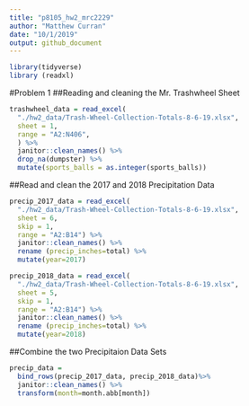 ```yaml
---
title: "p8105_hw2_mrc2229"
author: "Matthew Curran"
date: "10/1/2019"
output: github_document
---
```


```r
library(tidyverse)
library (readxl)
```
#Problem 1
##Reading and cleaning the Mr. Trashwheel Sheet
```r
trashwheel_data = read_excel(
  "./hw2_data/Trash-Wheel-Collection-Totals-8-6-19.xlsx", 
  sheet = 1, 
  range = "A2:N406",
  ) %>%
  janitor::clean_names() %>%
  drop_na(dumpster) %>%
  mutate(sports_balls = as.integer(sports_balls))
```
##Read and clean the 2017 and 2018 Precipitation Data
```r
precip_2017_data = read_excel(
  "./hw2_data/Trash-Wheel-Collection-Totals-8-6-19.xlsx", 
  sheet = 6,
  skip = 1,
  range = "A2:B14") %>%
  janitor::clean_names() %>%
  rename (precip_inches=total) %>%
  mutate(year=2017)

precip_2018_data = read_excel(
  "./hw2_data/Trash-Wheel-Collection-Totals-8-6-19.xlsx", 
  sheet = 5,
  skip = 1,
  range = "A2:B14") %>%
  janitor::clean_names() %>%
  rename (precip_inches=total) %>%
  mutate(year=2018)
```
##Combine the two Precipitaion Data Sets
```r
precip_data =
  bind_rows(precip_2017_data, precip_2018_data)%>%
  janitor::clean_names() %>%
  transform(month=month.abb[month])
```



